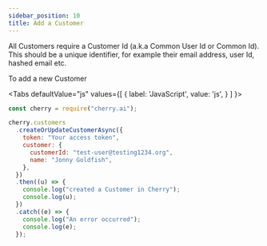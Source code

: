 ```yaml
---
sidebar_position: 10
title: Add a Customer
---
```




All Customers require a Customer Id (a.k.a Common User Id or Common Id).
This should be a unique identifier, for example their email address, user Id, hashed email etc.

To add a new Customer

<Tabs
  defaultValue="js"
  values={[
    { label: 'JavaScript', value: 'js', }
  ]
}>

<TabItem value="js">

```js
const cherry = require("cherry.ai");

cherry.customers
  .createOrUpdateCustomerAsync({
    token: "Your access token",
    customer: {
      customerId: "test-user@testing1234.org",
      name: "Jonny Goldfish",
    },
  })
  .then((u) => {
    console.log("created a Customer in Cherry");
    console.log(u);
  })
  .catch((e) => {
    console.log("An error occurred");
    console.log(e);
  });
```

</TabItem>
</Tabs>
